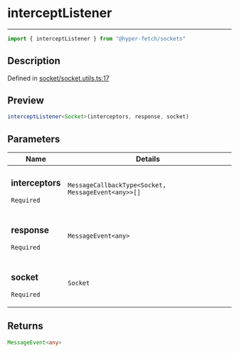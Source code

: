 

# interceptListener

<div class="api-docs__separator" data-reactroot="">

---

</div><div class="api-docs__import" data-reactroot="">

```ts
import { interceptListener } from "@hyper-fetch/sockets"
```

</div><div class="api-docs__section">

## Description

</div><div class="api-docs__description"><span class="api-docs__do-not-parse">



</span></div><p class="api-docs__definition">

Defined in [socket/socket.utils.ts:17](https://github.com/BetterTyped/hyper-fetch/blob/c44d728f/packages/sockets/src/socket/socket.utils.ts#L17)

</p><div class="api-docs__section">

## Preview

</div><div class="api-docs__preview fn">

```ts
interceptListener<Socket>(interceptors, response, socket)
```

</div><div class="api-docs__section">

## Parameters

</div><div class="api-docs__parameters"><table><thead><tr><th>Name</th><th>Details</th></tr></thead><tbody><tr param-data="interceptors"><td class="api-docs__param-name required">

### interceptors 

`Required`

</td><td class="api-docs__param-type">

`MessageCallbackType<Socket, MessageEvent<any>>[]`

</td></tr><tr param-data="response"><td class="api-docs__param-name required">

### response 

`Required`

</td><td class="api-docs__param-type">

`MessageEvent<any>`

</td></tr><tr param-data="socket"><td class="api-docs__param-name required">

### socket 

`Required`

</td><td class="api-docs__param-type">

`Socket`

</td></tr></tbody></table></div><div class="api-docs__section">

## Returns

</div><div class="api-docs__returns">

```ts
MessageEvent<any>
```

</div>